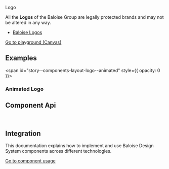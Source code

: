 
<bal-doc-banner id="story--components-layout-logo--basic" >Logo</bal-doc-banner>

<bal-doc-lead>
  All the <b>Logos</b> of the Baloise Group are legally protected brands and may not be altered in any way.
</bal-doc-lead>

- [Baloise Logos](https://www.baloise.com/en/home/about-us/who-we-are/images-logos.html)

<Canvas withSource="open">
  <Story id="components-layout-logo--basic" />
</Canvas>

<bal-doc-app>
  <bal-button-group class="mb-large" position="center">
    <a class="button is-primary" href="?path=/story/components-layout-logo--basic">
      Go to playground (Canvas)
    </a>
    <bal-doc-code-sandbox
      framework="angular"
      template={Basic.parameters.docs.source.code}
    ></bal-doc-code-sandbox>
    <bal-doc-code-sandbox
      framework="html"
      template={Basic.parameters.docs.source.code}
      modules="logo"
    ></bal-doc-code-sandbox>
  </bal-button-group>
</bal-doc-app>

## Examples

<span id="story--components-layout-logo--animated" style={{ opacity: 0 }}></span>

### Animated Logo

<Canvas>
  <Story id="components-layout-logo--animated" />
</Canvas>

## Component Api

<Description markdown={readme} />

<br />

## Integration

This documentation explains how to implement and use Baloise Design System components across different technologies.

<a class="button is-primary" href="?path=/docs/development-components--page">
  Go to component usage
</a>


<Description markdown={theming} />


<Description markdown={testing} />

<bal-doc-github link="/components/bal-logo/stories/bal-logo.docs.mdx"></bal-doc-github>
